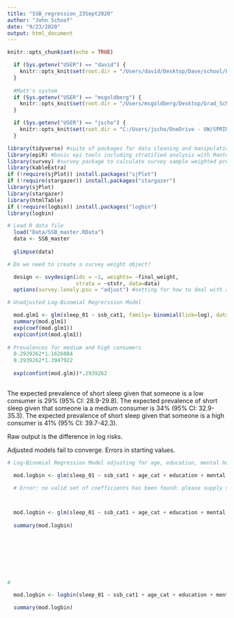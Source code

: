 ```yaml
---
title: "SSB_regression_23Sept2020"
author: "John Schoof"
date: "9/23/2020"
output: html_document
---
```


```r
knitr::opts_chunk$set(echo = TRUE)

  if (Sys.getenv("USER") == "david") {
    knitr::opts_knit$set(root.dir = "/Users/david/Desktop/Dave/school/Epi 514/Final Project/Analysis/")
  }
  
  #Matt's system
  if (Sys.getenv("USER") == "msgoldberg") {
    knitr::opts_knit$set(root.dir = "/Users/msgoldberg/Desktop/Grad_School/Year_1/Q3/EPI514/SSB_Paper/")
  }

  if (Sys.getenv("USER") == "jscho") {
    knitr::opts_knit$set(root.dir = "C:/Users/jscho/OneDrive - UW/SPRING 2020-LAPTOP-7K6NFTGB/EPI 514/")
  }


```




```r

library(tidyverse) #suite of packages for data cleaning and manipulation
library(epiR) #basic epi tools including stratified analysis with Mantel Haenszel
library(survey) #survey package to calculate survey sample weighted prevalence
library(kableExtra)
if (!require(sjPlot)) install.packages("sjPlot")
if (!require(stargazer)) install.packages("stargazer")
library(sjPlot)
library(stargazer)
library(htmlTable)
if (!require(logbin)) install.packages("logbin")
library(logbin)


```




```r

# Load R data file
  load("Data/SSB_master.RData")
  data <- SSB_master
  
  glimpse(data)


```


```r

# Do we need to create a survey weight object?

  design <- svydesign(ids = ~1, weights= ~final_weight,
                      strata = ~ststr, data=data)
  options(survey.lonely.psu = "adjust") #setting for how to deal with a psu with a single observation

```




```r

# Unadjusted Log-Binomial Regrerssion Model

  mod.glm1 <- glm(sleep_01 ~ ssb_cat1, family= binomial(link=log), data=data)
  summary(mod.glm1)
  exp(coef(mod.glm1))
  exp(confint(mod.glm1))
  
# Prevalences for medium and high consumers
  0.2939262*1.1626084
  0.2939262*1.3947922
  
  exp(confint(mod.glm))*.2939262
  
```

The expected prevalence of short sleep given that someone is a low consumer is 29% (95% CI: 28.9-29.8).  The expected prevalence of short sleep given that someone ia a medium consumer is 34% (95% CI: 32.9-35.3).  The expected prevalence of short sleep given that someone is a high consumer is 41% (95% CI: 39.7-42.3). 

Raw output is the difference in log risks.

Adjusted models fail to converge.  Errors in starting values.


```r

# Log-Binomial Regression Model adjusting for age, education, mental health, and smoking status

  mod.logbin <- glm(sleep_01 ~ ssb_cat1 + age_cat + education + mental + smoking_01, family= binomial(link=log), data=data)

  # Error: no valid set of coefficients has been found: please supply starting values



  mod.logbin <- glm(sleep_01 ~ ssb_cat1 + age_cat + education + mental + smoking_01, data=data, family= binomial(link=log), start=c(log(mean(data$sleep_01)), 0), trace=TRUE, maxit = 100)
                    
  summary(mod.logbin)


  
  
  

  
```


```r
# 

  mod.logbin <- logbin(sleep_01 ~ ssb_cat1 + age_cat + education + mental + smoking_01, data=data, trace=1)

  summary(mod.logbin)  


```













